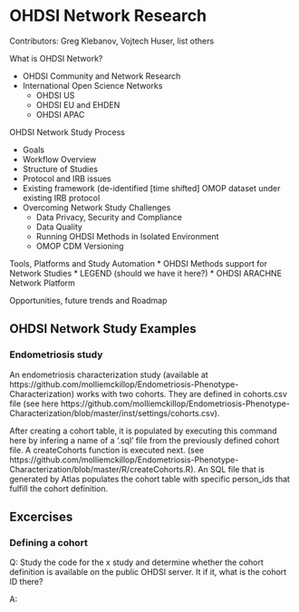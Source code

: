 # OHDSI Network Research {#NetworkResearch}

Contributors: Greg Klebanov, Vojtech Huser, list others 

What is OHDSI Network?

* OHDSI Community and Network Research
* International Open Science Networks
  * OHDSI US
  * OHDSI EU and EHDEN
  * OHDSI APAC

OHDSI Network Study Process

* Goals
* Workflow Overview
* Structure of Studies
* Protocol and IRB issues
* Existing framework (de-identified [time shifted] OMOP dataset under existing IRB protocol
* Overcoming Network Study Challenges
  * Data Privacy, Security and Compliance
  * Data Quality
  * Running OHDSI Methods in Isolated Environment
  * OMOP CDM Versioning
  
Tools, Platforms and Study Automation
* OHDSI Methods support for Network Studies
* LEGEND (should we have it here?)
* OHDSI ARACHNE Network Platform

Opportunities, future trends and Roadmap

## OHDSI Network Study Examples

### Endometriosis study

An endometriosis characterization study (available at https://github.com/molliemckillop/Endometriosis-Phenotype-Characterization) works with two cohorts. They are defined in cohorts.csv file (see here https://github.com/molliemckillop/Endometriosis-Phenotype-Characterization/blob/master/inst/settings/cohorts.csv).

After creating a cohort table, it is populated by executing this command here by infering a name of a '.sql' file from the previously defined cohort file. A createCohorts function is executed next. (see https://github.com/molliemckillop/Endometriosis-Phenotype-Characterization/blob/master/R/createCohorts.R). An SQL file that is generated by Atlas populates the cohort table with specific person_ids that fulfill the cohort definition.


## Excercises

### Defining a cohort

Q: Study the code for the x study and determine whether the cohort definition is available on the public OHDSI server. It if it, what is the cohort ID there? 

A: 
